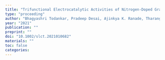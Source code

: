 ```yaml
---
title: "Trifunctional Electrocatalytic Activities of Nitrogen-Doped Graphitic Carbon Nanofibers Synthesized by Chemical Vapor Deposition"
type: "proceeding"
author: "Bhagyashri Todankar, Pradeep Desai, Ajinkya K. Ranade, Tharangattu N. Narayanan, Masaki Tanemura, Golap Kalita"
year: "2021"
publication: ""
preprint: ""
doi: "10.1002/slct.2021010682"
materials: ""
toc: false
categories:
---
```

